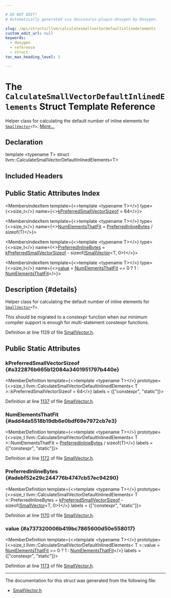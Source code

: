 ```yaml
---

# DO NOT EDIT!
# Automatically generated via docusaurus-plugin-doxygen by Doxygen.

slug: /api/structs/llvm/calculatesmallvectordefaultinlinedelements
custom_edit_url: null
keywords:
  - doxygen
  - reference
  - struct
toc_max_heading_level: 3

---
```





# The `CalculateSmallVectorDefaultInlinedElements` Struct Template Reference

<DoxygenPage pluginConfig={pluginConfig}>

Helper class for calculating the default number of inline elements for <code><a href="/docs/api/classes/llvm/smallvector">SmallVector</a>&lt;T&gt;</code>. <a href="#details">More...</a>

## Declaration

<CodeBlock>template &lt;typename T&gt;
struct llvm::CalculateSmallVectorDefaultInlinedElements&lt;T&gt;</CodeBlock>

## Included Headers

<IncludesList>
<IncludesListItem
  filePath="llvm/ADT/SmallVector.h"
  permalink="/docs/api/files/include/include/llvm/include/llvm/adt/smallvector-h"
  isLocal="true" />
</IncludesList>

## Public Static Attributes Index

<MembersIndex>

<MembersIndexItem
  template={<>template &lt;typename T&gt;</>}
  type={<>size&#95;t</>}
  name={<><a href="#a322876b665b12084a3401951797b440e">kPreferredSmallVectorSizeof</a> = 64</>}>
</MembersIndexItem>

<MembersIndexItem
  template={<>template &lt;typename T&gt;</>}
  type={<>size&#95;t</>}
  name={<><a href="#add4da5518b19db6e0bdf69e7972cb7e3">NumElementsThatFit</a> = <a href="#adebf52e29c244776b4747cb57ec94290">PreferredInlineBytes</a> / sizeof(T)</>}>
</MembersIndexItem>

<MembersIndexItem
  template={<>template &lt;typename T&gt;</>}
  type={<>size&#95;t</>}
  name={<><a href="#adebf52e29c244776b4747cb57ec94290">PreferredInlineBytes</a> =
      <a href="#a322876b665b12084a3401951797b440e">kPreferredSmallVectorSizeof</a> - sizeof(<a href="/docs/api/classes/llvm/smallvector">SmallVector</a>&lt;T, 0&gt;)</>}>
</MembersIndexItem>

<MembersIndexItem
  template={<>template &lt;typename T&gt;</>}
  type={<>size&#95;t</>}
  name={<><a href="#a737320006b419bc7865600d50e558017">value</a> =
      <a href="#add4da5518b19db6e0bdf69e7972cb7e3">NumElementsThatFit</a> == 0 ? 1 : <a href="#add4da5518b19db6e0bdf69e7972cb7e3">NumElementsThatFit</a></>}>
</MembersIndexItem>

</MembersIndex>

## Description {#details}

Helper class for calculating the default number of inline elements for <code><a href="/docs/api/classes/llvm/smallvector">SmallVector</a>&lt;T&gt;</code>.

This should be migrated to a constexpr function when our minimum compiler support is enough for multi-statement constexpr functions.

Definition at line 1129 of file <a href="/docs/api/files/include/include/llvm/include/llvm/adt/smallvector-h">SmallVector.h</a>.

<SectionDefinition>

## Public Static Attributes

### kPreferredSmallVectorSizeof {#a322876b665b12084a3401951797b440e}

<MemberDefinition
  template={<>template &lt;typename T&gt;</>}
  prototype={<>size&#95;t llvm::CalculateSmallVectorDefaultInlinedElements&lt; T &gt;::kPreferredSmallVectorSizeof = 64</>}
  labels = {["constexpr", "static"]}>

Definition at line <a href="/docs/api/files/include/include/llvm/include/llvm/adt/smallvector-h/#l01137">1137</a> of file <a href="/docs/api/files/include/include/llvm/include/llvm/adt/smallvector-h">SmallVector.h</a>.
</MemberDefinition>

### NumElementsThatFit {#add4da5518b19db6e0bdf69e7972cb7e3}

<MemberDefinition
  template={<>template &lt;typename T&gt;</>}
  prototype={<>size&#95;t llvm::CalculateSmallVectorDefaultInlinedElements&lt; T &gt;::NumElementsThatFit = <a href="#adebf52e29c244776b4747cb57ec94290">PreferredInlineBytes</a> / sizeof(T)</>}
  labels = {["constexpr", "static"]}>

Definition at line <a href="/docs/api/files/include/include/llvm/include/llvm/adt/smallvector-h/#l01172">1172</a> of file <a href="/docs/api/files/include/include/llvm/include/llvm/adt/smallvector-h">SmallVector.h</a>.
</MemberDefinition>

### PreferredInlineBytes {#adebf52e29c244776b4747cb57ec94290}

<MemberDefinition
  template={<>template &lt;typename T&gt;</>}
  prototype={<>size&#95;t llvm::CalculateSmallVectorDefaultInlinedElements&lt; T &gt;::PreferredInlineBytes =
      <a href="#a322876b665b12084a3401951797b440e">kPreferredSmallVectorSizeof</a> - sizeof(<a href="/docs/api/classes/llvm/smallvector">SmallVector</a>&lt;T, 0&gt;)</>}
  labels = {["constexpr", "static"]}>

Definition at line <a href="/docs/api/files/include/include/llvm/include/llvm/adt/smallvector-h/#l01170">1170</a> of file <a href="/docs/api/files/include/include/llvm/include/llvm/adt/smallvector-h">SmallVector.h</a>.
</MemberDefinition>

### value {#a737320006b419bc7865600d50e558017}

<MemberDefinition
  template={<>template &lt;typename T&gt;</>}
  prototype={<>size&#95;t llvm::CalculateSmallVectorDefaultInlinedElements&lt; T &gt;::value =
      <a href="#add4da5518b19db6e0bdf69e7972cb7e3">NumElementsThatFit</a> == 0 ? 1 : <a href="#add4da5518b19db6e0bdf69e7972cb7e3">NumElementsThatFit</a></>}
  labels = {["constexpr", "static"]}>

Definition at line <a href="/docs/api/files/include/include/llvm/include/llvm/adt/smallvector-h/#l01173">1173</a> of file <a href="/docs/api/files/include/include/llvm/include/llvm/adt/smallvector-h">SmallVector.h</a>.
</MemberDefinition>

</SectionDefinition>

<hr/>

The documentation for this struct was generated from the following file:

<ul>
<li><a href="/docs/api/files/include/include/llvm/include/llvm/adt/smallvector-h">SmallVector.h</a></li>
</ul>

</DoxygenPage>
